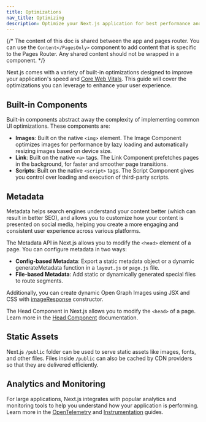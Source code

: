 ```yaml
---
title: Optimizations
nav_title: Optimizing
description: Optimize your Next.js application for best performance and user experience.
---
```


{/* The content of this doc is shared between the app and pages router. You can use the `Content</PagesOnly>` component to add content that is specific to the Pages Router. Any shared content should not be wrapped in a component. */}

Next.js comes with a variety of built-in optimizations designed to improve your application's speed and [Core Web Vitals](https://web.dev/vitals/). This guide will cover the optimizations you can leverage to enhance your user experience.

## Built-in Components

Built-in components abstract away the complexity of implementing common UI optimizations. These components are:

- **Images**: Built on the native `<img>` element. The Image Component optimizes images for performance by lazy loading and automatically resizing images based on device size.
- **Link**: Built on the native `<a>` tags. The Link Component prefetches pages in the background, for faster and smoother page transitions.
- **Scripts**: Built on the native `<script>` tags. The Script Component gives you control over loading and execution of third-party scripts.

## Metadata

Metadata helps search engines understand your content better (which can result in better SEO), and allows you to customize how your content is presented on social media, helping you create a more engaging and consistent user experience across various platforms.


The Metadata API in Next.js allows you to modify the `<head>` element of a page. You can configure metadata in two ways:

- **Config-based Metadata**: Export a static metadata object or a dynamic generateMetadata function in a `layout.js` or `page.js` file.
- **File-based Metadata**: Add static or dynamically generated special files to route segments.

Additionally, you can create dynamic Open Graph Images using JSX and CSS with [imageResponse](/docs/app/api-reference/functions/image-response) constructor.



The Head Component in Next.js allows you to modify the `<head>` of a page. Learn more in the [Head Component](/docs/pages/api-reference/components/head) documentation.


## Static Assets

Next.js `/public` folder can be used to serve static assets like images, fonts, and other files. Files inside `/public` can also be cached by CDN providers so that they are delivered efficiently.

## Analytics and Monitoring

For large applications, Next.js integrates with popular analytics and monitoring tools to help you understand how your application is performing. Learn more in the [OpenTelemetry](/docs/pages/building-your-application/optimizing/open-telemetry) and [Instrumentation](/docs/pages/building-your-application/optimizing/instrumentation) guides.
